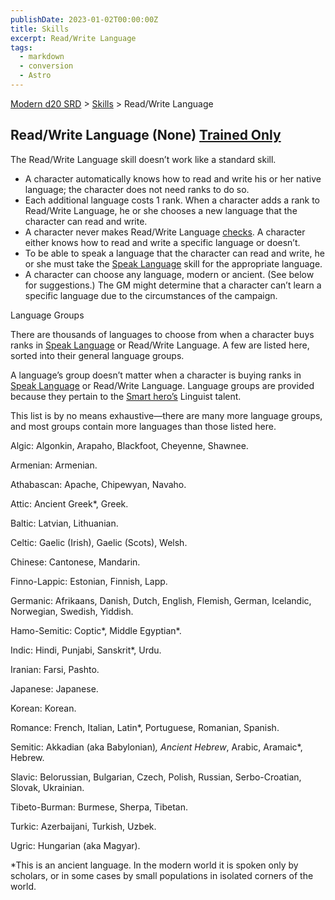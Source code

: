 ```yaml
---
publishDate: 2023-01-02T00:00:00Z
title: Skills
excerpt: Read/Write Language
tags:
  - markdown
  - conversion
  - Astro
---
```


[Modern d20 SRD](/#modernD20) > [Skills](modern-d20-srd-skills-index) > Read/Write Language

## Read/Write Language (None) [Trained Only](modern-d20-srd-skills-skill-basics)

The Read/Write Language skill doesn’t work like a standard skill.

  * A character automatically knows how to read and write his or her native language; the character does not need ranks to do so.
  * Each additional language costs 1 rank. When a character adds a rank to Read/Write Language, he or she chooses a new language that the character can read and write.
  * A character never makes Read/Write Language [checks](modern-d20-srd-skills-skill-basics-php#skill-check-index). A character either knows how to read and write a specific language or doesn’t.
  * To be able to speak a language that the character can read and write, he or she must take the [Speak Language](modern-d20-srd-skills-speak-language) skill for the appropriate language.
  * A character can choose any language, modern or ancient. (See below for suggestions.) The GM might determine that a character can’t learn a specific language due to the circumstances of the campaign.

Language Groups

There are thousands of languages to choose from when a character buys ranks in
[Speak Language](modern-d20-srd-skills-speak-language) or Read/Write Language.
A few are listed here, sorted into their general language groups.

A language’s group doesn’t matter when a character is buying ranks in [Speak Language](modern-d20-srd-skills-speak-language) or Read/Write Language.
Language groups are provided because they pertain to the [Smart hero’s](modern-d20-srd-classes-basic-smart-hero) Linguist talent.

This list is by no means exhaustive—there are many more language groups, and
most groups contain more languages than those listed here.

Algic: Algonkin, Arapaho, Blackfoot, Cheyenne, Shawnee.

Armenian: Armenian.

Athabascan: Apache, Chipewyan, Navaho.

Attic: Ancient Greek*, Greek.

Baltic: Latvian, Lithuanian.

Celtic: Gaelic (Irish), Gaelic (Scots), Welsh.

Chinese: Cantonese, Mandarin.

Finno-Lappic: Estonian, Finnish, Lapp.

Germanic: Afrikaans, Danish, Dutch, English, Flemish, German, Icelandic,
Norwegian, Swedish, Yiddish.

Hamo-Semitic: Coptic*, Middle Egyptian*.

Indic: Hindi, Punjabi, Sanskrit*, Urdu.

Iranian: Farsi, Pashto.

Japanese: Japanese.

Korean: Korean.

Romance: French, Italian, Latin*, Portuguese, Romanian, Spanish.

Semitic: Akkadian (aka Babylonian)*, Ancient Hebrew*, Arabic, Aramaic*,
Hebrew.

Slavic: Belorussian, Bulgarian, Czech, Polish, Russian, Serbo-Croatian,
Slovak, Ukrainian.

Tibeto-Burman: Burmese, Sherpa, Tibetan.

Turkic: Azerbaijani, Turkish, Uzbek.

Ugric: Hungarian (aka Magyar).

*This is an ancient language. In the modern world it is spoken only by scholars, or in some cases by small populations in isolated corners of the world.

